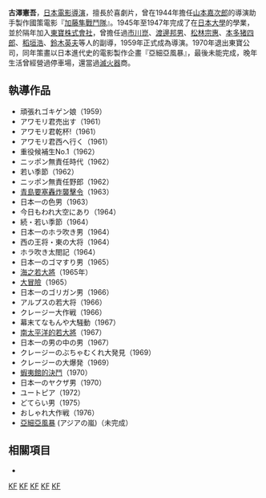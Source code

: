 {{Infobox entertainer
| type                    = 導演
| name                    = 古澤憲吾
| image                   = 
| imagesize               = 
| caption                 = 
| birthname               = 
| romanizedname           = Kengo Furusawa
| birthdate               = {{birth date|1919|3|30}}
| birthplace              = {{JPN}}[[佐賀縣|佐賀縣]][[鳥栖市|鳥栖市]]
| deathdate               = {{death date and age|1997|1|16|1919|3|30|mf=y}} 
| deathplace              = 
| education               = 
| restingplace            = 
| restingplacecoordinates = 
| othername               = 
| occupation              = 
| yearsactive             = 1959年至1970年
| spouse                  = 
| partner                 = 
| children                = 
| parents                 = 
| influences              = 
| influenced              = 
| famousworks             = 
| website                 = 
| awards                  = 
}}

{{japanese|古澤 憲吾|ふるさわ けんご|Kengo Furusawa}}

'''古澤憲吾'''{{BD|1919年|3月30日|1997年|1月16日|Kengo Furusawa}}，[[日本|日本]][[電影導演|電影導演]]，擅長於喜劇片，曾在1944年擔任[[山本嘉次郎|山本嘉次郎]]的導演助手製作國策電影『[[加藤隼戰鬥隊|加藤隼戰鬥隊]]』。1945年至1947年完成了在[[日本大學|日本大學]]的學業，並於隔年加入[[東寶株式會社|東寶株式會社]]，曾擔任過[[市川崑|市川崑]]、[[渡邊邦男|渡邊邦男]]、[[松林宗惠|松林宗惠]]、[[本多猪四郎|本多猪四郎]]、[[稻垣浩|稻垣浩]]、[[鈴木英夫|鈴木英夫]]等人的副導，1959年正式成為導演。1970年退出東寶公司，同年策畫以日本進代史的電影製作企畫『亞細亞風暴』，最後未能完成，晚年生活曾經營過停車場，還當過[[滅火器|滅火器]]商。

== 執導作品 ==
* 頑張れゴキゲン娘（1959）
* アワモリ君売出す（1961）
* アワモリ君乾杯!（1961）
* アワモリ君西へ行く（1961）
* 重役候補生No.1（1962）
* ニッポン無責任時代（1962）
* 若い季節（1962）
* ニッポン無責任野郎（1962）
* [[青島要塞轟炸襲擊令|青島要塞轟炸襲擊令]]（1963）
* 日本一の色男（1963）
* 今日もわれ大空にあり（1964）
* 続・若い季節（1964）
* 日本一のホラ吹き男（1964）
* 西の王将・東の大将（1964）
* ホラ吹き太閤記（1964）
* 日本一のゴマすり男（1965）
* [[海之若大將|海之若大將]]（1965年）
* [[大冒險|大冒險]]（1965）
* 日本一のゴリガン男（1966）
* アルプスの若大将（1966）
* クレージー大作戦（1966）
* 幕末てなもんや大騒動（1967）
* [[南太平洋的若大將|南太平洋的若大將]]（1967）
* 日本一の男の中の男（1967）
* クレージーのぶちゃむくれ大発見（1969）
* クレージーの大爆発（1969）
* [[蝦夷館的決鬥|蝦夷館的決鬥]]（1970）
* 日本一のヤクザ男（1970）
* ユートピア（1972）
* どてらい男（1975）
* おしゃれ大作戦（1976）
* [[亞細亞風暴|亞細亞風暴]] (アジアの嵐)（未完成）

== 相關項目 ==
*

[[Category:1919年出生|KF]]
[[Category:1997年逝世|KF]]
[[Category:日本電影導演|KF]]
[[Category:日本導演|KF]]
[[Category:東寶導演|KF]]